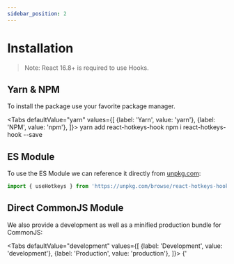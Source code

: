 ```yaml
---
sidebar_position: 2
---
```



# Installation

> Note: React 16.8+ is required to use Hooks.

## Yarn & NPM

To install the package use your favorite package manager.

<Tabs
  defaultValue="yarn"
  values={[
    {label: 'Yarn', value: 'yarn'},
    {label: 'NPM', value: 'npm'},
  ]}>
  <TabItem value="yarn">
    <CodeBlock className="language-shell">yarn add react-hotkeys-hook</CodeBlock>
  </TabItem>
  <TabItem value="npm">
    <CodeBlock className="language-shell">npm i react-hotkeys-hook --save</CodeBlock>
  </TabItem>
</Tabs>

## ES Module

To use the ES Module we can reference it directly from [unpkg.com](https://unpkg.com):

```js
import { useHotkeys } from 'https://unpkg.com/browse/react-hotkeys-hook@3.3.1/dist/react-hotkeys-hook.esm.js';
```

## Direct CommonJS Module

We also provide a development as well as a minified production bundle for CommonJS:

<Tabs
  defaultValue="development"
  values={[
    {label: 'Development', value: 'development'},
    {label: 'Production', value: 'production'},
  ]}>
  <TabItem value="development">
    <CodeBlock className="language-html">
      {'<script src="https://unpkg.com/browse/react-hotkeys-hook@3.3.1/dist/react-hotkeys-hook.cjs.development.js"/>'}
    </CodeBlock>
  </TabItem>
  <TabItem value="production">
    <CodeBlock className="language-html">
      {'<script src="https://unpkg.com/browse/react-hotkeys-hook@3.3.1/dist/react-hotkeys-hook.cjs.production.min.js"/>'}
    </CodeBlock>
  </TabItem>
</Tabs>

***

Now we are good to go to use the hook.